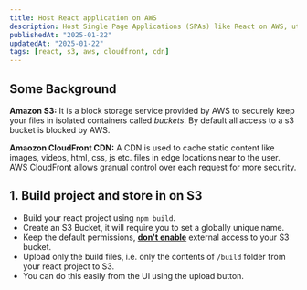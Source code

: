 ```yaml
---
title: Host React application on AWS
description: Host Single Page Applications (SPAs) like React on AWS, utilize a private S3 bucket for storage and serve the content globally through the CloudFront CDN.
publishedAt: "2025-01-22"
updatedAt: "2025-01-22"
tags: [react, s3, aws, cloudfront, cdn]
---
```


## Some Background

**Amazon S3:** It is a block storage service provided by AWS to securely keep your files in isolated containers called _buckets_. By default all access to a s3 bucket is blocked by AWS.

**Amaozon CloudFront CDN:** A CDN is used to cache static content like images, videos, html, css, js etc. files in edge locations near to the user. AWS CloudFront allows granual control over each request for more security.

## 1. Build project and store in on S3

- Build your react project using `npm build`.
- Create an S3 Bucket, it will require you to set a globally unique name.
- Keep the default permissions, <u>**don't enable**</u> external access to your S3 bucket.
- Upload only the build files, i.e. only the contents of `/build` folder from your react project to S3.
- You can do this easily from the UI using the upload button.

